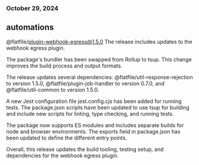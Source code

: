 ### October 29, 2024
## automations

@flatfile/plugin-webhook-egress@1.5.0
The release includes updates to the webhook egress plugin.

The package's bundler has been swapped from Rollup to tsup. This change improves the build process and output formats.

The release updates several dependencies: @flatfile/util-response-rejection to version 1.5.0, @flatfile/plugin-job-handler to version 0.7.0, and @flatfile/util-common to version 1.5.0.

A new Jest configuration file jest.config.cjs has been added for running tests. The package.json scripts have been updated to use tsup for building and include new scripts for linting, type checking, and running tests.

The package now supports ES modules and includes separate builds for node and browser environments. The exports field in package.json has been updated to define the different entry points.

Overall, this release updates the build tooling, testing setup, and dependencies for the webhook egress plugin.